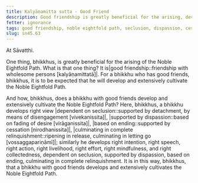 ```yaml
---
title: Kalyāṇamitta sutta - Good Friend
description: Good friendship is greatly beneficial for the arising, development and extensive cultivation of the Noble Eightfold Path.
fetter: ignorance
tags: good friendship, noble eightfold path, seclusion, dispassion, cessation, relinquishment, sn, sn45-56, sn45
slug: sn45.63
---
```


At Sāvatthi.

One thing, bhikkhus, is greatly beneficial for the arising of the Noble Eightfold Path. What is that one thing? It is\|good friendship::friendship with wholesome persons [kalyāṇamittatā]|. For a bhikkhu who has good friends, bhikkhus, it is to be expected that he will develop and extensively cultivate the Noble Eightfold Path.

And how, bhikkhus, does a bhikkhu with good friends develop and extensively cultivate the Noble Eightfold Path? Here, bhikkhus, a bhikkhu develops right view \|dependent on seclusion::supported by detachment, by means of disengagement [vivekanissita]|, \|supported by dispassion::based on fading of desire [virāganissita]|, \|based on ending::supported by cessation [nirodhanissita]|, \|culminating in complete relinquishment::ripening in release, culminating in letting go [vossaggapariṇāmī]|; similarly he develops right intention, right speech, right action, right livelihood, right effort, right mindfulness, and right collectedness, dependent on seclusion, supported by dispassion, based on ending, culminating in complete relinquishment. It is in this way, bhikkhus, that a bhikkhu with good friends develops and extensively cultivates the Noble Eightfold Path.